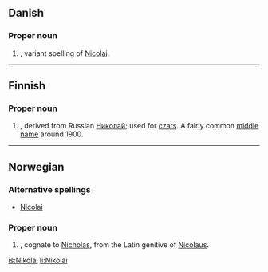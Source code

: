 ==Danish==

===Proper noun===
{{infl|da|proper noun}}

# {{given name|male||da:}}, variant spelling of [[Nicolai]].

----

==Finnish==

===Proper noun===
{{fi-noun|Nikolai|type=voi|proper=true}}

# {{given name|male||fi:}}, derived from Russian [[Николай]]; used for [[czar]]s. A fairly common [[middle name]] around 1900.

----

==Norwegian==

===Alternative spellings===
*[[Nicolai]]

===Proper noun===
{{infl|no|proper noun}}

# {{given name|male||no:}}, cognate to [[Nicholas]], from the Latin genitive of [[Nicolaus]].

[[is:Nikolai]]
[[li:Nikolai]]
